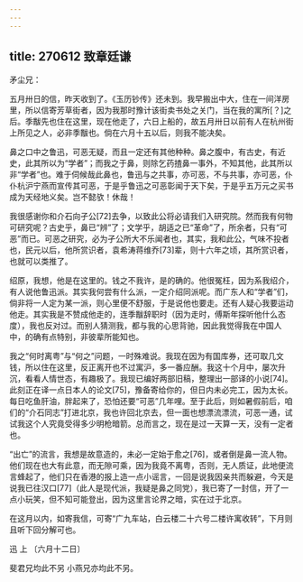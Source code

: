 ```yaml
---
---
---
```

title: 270612 致章廷谦
---




矛尘兄：

五月卅日的信，昨天收到了。《玉历钞传》还未到。我早搬出中大，住在一间洋房里，所以信寄芳草街者，因为我那时豫计该街卖书处之关门，当在我的寓所[？]之后。季黻先也住在这里，现在他走了，六日上船的，故五月卅日以前有人在杭州街上所见之人，必非季黻也。倘在六月十五以后，则我不能决矣。

鼻之口中之鲁迅，可恶无疑，而且一定还有其他种种。鼻之腹中，有古史，有近史，此其所以为“学者”；而我之于鼻，则除乞药揸鼻一事外，不知其他，此其所以非“学者”也。难于伺候哉此鼻也，鲁迅与之共事，亦可恶，不与共事，亦可恶，仆仆杭沪宁燕而宣传其可恶，于是乎鲁迅之可恶彰闻于天下矣，于是乎五万元之买书成为天经地义矣。岂不懿欤！休哉！

我很感谢你和介石向孑公[72]去争，以致此公将必请我们入研究院。然而我有何物可研究呢？古史乎，鼻已“辨”了；文学乎，胡适之已“革命”了，所余者，只有“可恶”而已。可恶之研究，必为孑公所大不乐闻者也，其实，我和此公，气味不投者也，民元以后，他所赏识者，袁希涛蒋维乔[73]辈，则十六年之顷，其所赏识者，也就可以类推了。

绍原，我想，他是在这里的。钱之不我许，是的确的。他很冤枉，因为系我绍介，有人说他鲁迅派。其实我何尝有什么派，一定介绍同派呢。而广东人和“学者”们，倘非将一人定为某一派，则心里便不舒服，于是说他也要走。还有人疑心我要运动他走。其实我是不赞成他走的，连季黻辞职时（因为走时，傅斯年探听他什么态度），我也反对过。而别人猜测我，都与我的心思背驰，因此我觉得我在中国人中，的确有点特别，非彼辈所能知也。

我之“何时离粤”与“何之”问题，一时殊难说。我现在因为有国库券，还可取几文钱，所以住在这里，反正离开也不过寓沪，多一番应酬。我这十个月中，屡次升沉，看看人情世态，有趣极了。我现已编好两部旧稿，整理出一部译的小说[74]。此刻正在译一点日本人的论文[75]，豫备寄给你的，但日内未必完工，因为太长。每日吃鱼肝油，胖起来了，恐怕还要“可恶”几年哩。至于此后，则如暑假前后，咱们的“介石同志”打进北京，我也许回北京去，但一面也想漂流漂流，可恶一通，试试我这个人究竟受得多少明枪暗箭。总而言之，现在是过一天算一天，没有一定者也。

“出亡”的流言，我想是故意造的，未必一定始于愈之[76]，或者倒是鼻一流人物。他们现在也大有此意，而无隙可乘，因为我竟不离粤，否则，无人质证，此地便流言蜂起了，他们只在香港的报上造一点小谣言，一回是说我因亲共而躲避，今天是说我已往汉口[77]（此人是现代派，我疑是鼻之同党），我已寄了一封信，开了一点小玩笑，但不知可能登出，因为这里言论界之暗，实在过于北京。

在这月以内，如寄我信，可寄“广九车站，白云楼二十六号二楼许寓收转”，下月则且听下回分解可也。

迅 上 〔六月十二日〕

斐君兄均此不另 小燕兄亦均此不另。
